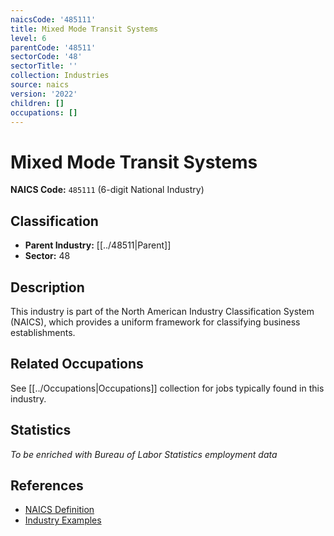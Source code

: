 ```yaml
---
naicsCode: '485111'
title: Mixed Mode Transit Systems
level: 6
parentCode: '48511'
sectorCode: '48'
sectorTitle: ''
collection: Industries
source: naics
version: '2022'
children: []
occupations: []
---
```

# Mixed Mode Transit Systems

**NAICS Code:** `485111` (6-digit National Industry)

## Classification

- **Parent Industry:** [[../48511|Parent]]
- **Sector:** 48

## Description

This industry is part of the North American Industry Classification System (NAICS), which provides a uniform framework for classifying business establishments.

## Related Occupations

See [[../Occupations|Occupations]] collection for jobs typically found in this industry.

## Statistics

*To be enriched with Bureau of Labor Statistics employment data*

## References

- [NAICS Definition](https://www.census.gov/naics/)
- [Industry Examples](https://www.census.gov/naics/2022NAICS/)
